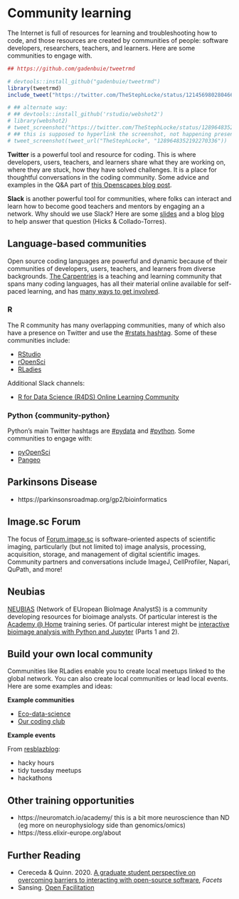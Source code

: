 # Community learning {#community}

The Internet is full of resources for learning and troubleshooting how to code, and those resources are created by communities of people: software developers, researchers, teachers, and learners. Here are some communities to engage with. 

```r
## https://github.com/gadenbuie/tweetrmd

# devtools::install_github("gadenbuie/tweetrmd")
library(tweetrmd)
include_tweet("https://twitter.com/TheStephLocke/status/1214569802804662274", plain = TRUE)

# ## alternate way: 
# ## devtools::install_github('rstudio/webshot2')
# library(webshot2)
# tweet_screenshot("https://twitter.com/TheStephLocke/status/1289648352192270336")
# ## this is supposed to hyperlink the screenshot, not happening presently...
# tweet_screenshot(tweet_url("TheStephLocke", "1289648352192270336"))

```

**Twitter** is a powerful tool and resource for coding. This is where developers, users, teachers, and learners share what they are working on, where they are stuck, how they have solved challenges. It is a place for thoughtful conversations in the coding community. Some advice and examples in the Q&A part of [this Openscapes blog post](https://www.openscapes.org/blog/2019/08/22/user-keynote/). 

**Slack** is another powerful tool for communities, where folks can interact and learn how to become good teachers and mentors by engaging an a network. Why should we use Slack? Here are some [slides](https://docs.google.com/presentation/d/1ji-3hLYPs3yIEu7wqyRdkGanxdON84ypuq8lyL5Yf-I/edit#slide=id.p) and a blog [blog](http://lcolladotor.github.io/2018/06/19/using-slack-for-academic-departmental-communication/#.XqkFPG57nOR) to help answer that question (Hicks & Collado-Torres).


## Language-based communities {#community-language}

Open source coding languages are powerful and dynamic because of their communities of developers, users, teachers, and learners from diverse backgrounds. [The Carpentries](https://carpentries.org/) is a teaching and learning community that spans many coding languages, has all their material online available for self-paced learning, and has [many ways to get involved](https://carpentries.org/community/).

### R {#community-r}

The R community has many overlapping communities, many of which also have a presence on Twitter and use the [\#rstats hashtag](https://twitter.com/hashtag/rstats?lang=en). Some of these communities include: 

- [RStudio](https://rstudio.com)
- [rOpenSci](https://ropensci.org)
- [RLadies](https://rladies.org)

Additional Slack channels: 

- [R for Data Science (R4DS) Online Learning Community](https://www.rfordatasci.com/)

### Python {community-python}

Python's main Twitter hashtags are [\#pydata](https://twitter.com/hashtag/pydata?lang=en) and [\#python](https://twitter.com/hashtag/python?lang=en). Some communities to engage with:

- [pyOpenSci](https://www.pyopensci.org/)
- [Pangeo](https://pangeo.io/index.html)


<!---Gene Yeo's Slack learning channel --->

## Parkinsons Disease

- https://parkinsonsroadmap.org/gp2/bioinformatics

## Image.sc Forum {#community-imagesc}

The focus of [Forum.image.sc ](https://Forum.image.sc) is software-oriented aspects of scientific imaging, particularly (but not limited to) image analysis, processing, acquisition, storage, and management of digital scientific images. Community partners and conversations include ImageJ, CellProfiler, Napari, QuPath, and more!

## Neubias

[NEUBIAS](http://eubias.org/NEUBIAS/) (Network of EUropean BioImage AnalystS) is a community developing resources for bioimage analysts. Of particular interest is the [Academy @ Home](http://eubias.org/NEUBIAS/training-schools/neubias-academy-home/) training series. Of particular interest might be [interactive bioimage analysis with Python and Jupyter](https://www.youtube.com/watch?v=2KF8vBrp3Zw) (Parts 1 and 2).

## Build your own local community

Communities like RLadies enable you to create local meetups linked to the global network. You can also create local communities or lead local events. Here are some examples and ideas:

**Example communities**

- [Eco-data-science](http://eco-data-science.github.io/)
- [Our coding club](https://ourcodingclub.github.io/contact.html)


**Example events**

From [resblazblog](https://resbazblog.wordpress.com/ideas/):

- hacky hours
- tidy tuesday meetups
- hackathons 

## Other training opportunities

- https://neuromatch.io/academy/
this is a bit more neuroscience than ND (eg more on neurophysiology side than genomics/omics)
- https://tess.elixir-europe.org/about

## Further Reading

- Cereceda & Quinn. 2020. [A graduate student perspective on overcoming barriers to interacting with open-source software](https://doi.org/10.1139/facets-2019-0020), *Facets*
- Sansing. [Open Facilitation](- https://chadsansing.gitbooks.io/open-facilitation/content/chapter12.html)


